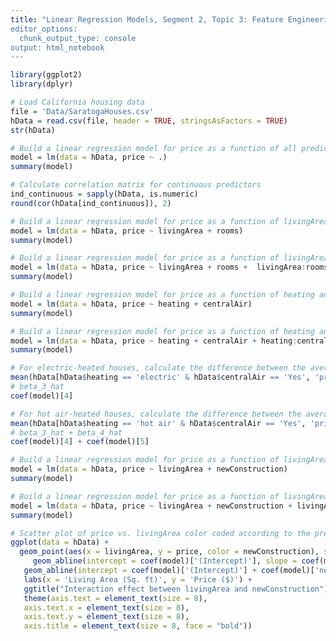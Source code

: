 ```yaml
---
title: "Linear Regression Models, Segment 2, Topic 3: Feature Engineering: Centering, Standardization, & Logarithmic Transformation, Regularization: Ridge & Lasso
editor_options:
  chunk_output_type: console
output: html_notebook
---
```


```r
library(ggplot2)
library(dplyr)
```

```r
# Load California housing data
file = 'Data/SaratogaHouses.csv'
hData = read.csv(file, header = TRUE, stringsAsFactors = TRUE)
str(hData)
```

```r
# Build a linear regression model for price as a function of all predictors
model = lm(data = hData, price ~ .)
summary(model)
```

```r
# Calculate correlation matrix for continuous predictors
ind_continuous = sapply(hData, is.numeric)
round(cor(hData[ind_continuous]), 2)
```

```r
# Build a linear regression model for price as a function of livingArea and rooms
model = lm(data = hData, price ~ livingArea + rooms)
summary(model)
```

```r
# Build a linear regression model for price as a function of livingArea and rooms with an interaction between them
model = lm(data = hData, price ~ livingArea + rooms +  livingArea:rooms)
summary(model)
```

```r
# Build a linear regression model for price as a function of heating and air-conditioning
model = lm(data = hData, price ~ heating + centralAir)
summary(model)
```

```r
# Build a linear regression model for price as a function of heating and air-conditioning with an interaction between them
model = lm(data = hData, price ~ heating + centralAir + heating:centralAir)
summary(model)
```

```r
# For electric-heated houses, calculate the difference between the average price of air-conditioned and not air-conditioned houses; this is equal to beta_3_hat
mean(hData[hData$heating == 'electric' & hData$centralAir == 'Yes', 'price'])-mean(hData[hData$heating == 'electric' & hData$centralAir == 'No', 'price'])
# beta_3_hat
coef(model)[4]
```

```r
# For hot air-heated houses, calculate the difference between the average price of air-conditioned and not air-conditioned houses; this is equal to beta_3_hat+beta_4_hat
mean(hData[hData$heating == 'hot air' & hData$centralAir == 'Yes', 'price'])-mean(hData[hData$heating == 'hot air' & hData$centralAir == 'No', 'price'])
# beta_3_hat + beta_4_hat
coef(model)[4] + coef(model)[5]
```

```r
# Build a linear regression model for price as a function of livingArea and new
model = lm(data = hData, price ~ livingArea + newConstruction)
summary(model)
```

```r
# Build a linear regression model for price as a function of livingArea and newConstruction with interaction between them
model = lm(data = hData, price ~ livingArea + newConstruction + livingArea:newConstruction)
summary(model)
```

```r
# Scatter plot of price vs. livingArea color coded according to the predictor newConstruction
ggplot(data = hData) +
  geom_point(aes(x = livingArea, y = price, color = newConstruction), size = 1) +
     geom_abline(intercept = coef(model)['(Intercept)'], slope = coef(model)['livingArea'], color = 'orange')+ 
   geom_abline(intercept = coef(model)['(Intercept)'] + coef(model)['newConstructionYes'], slope = coef(model)['livingArea']+coef(model)['livingArea:newConstructionYes'], color = 'cyan')+ 
   labs(x = 'Living Area (Sq. ft)', y = 'Price ($)') + 
   ggtitle("Interaction effect between livingArea and newConstruction") +
   theme(axis.text = element_text(size = 8),
   axis.text.x = element_text(size = 8),
   axis.text.y = element_text(size = 8),
   axis.title = element_text(size = 8, face = "bold"))
```

